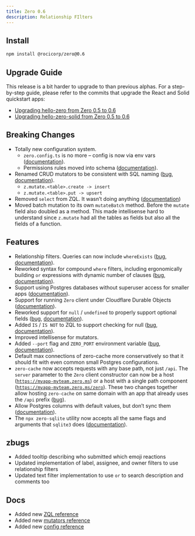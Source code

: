 ```yaml
---
title: Zero 0.6
description: Relationship FIlters
---
```


## Install

```bash
npm install @rocicorp/zero@0.6
```

## Upgrade Guide

This release is a bit harder to upgrade to than previous alphas. For a step-by-step guide, please refer to the commits that upgrade the React and Solid quickstart apps:

- [Upgrading hello-zero from Zero 0.5 to 0.6](https://github.com/rocicorp/hello-zero/compare/ee837552be8419fbcbe4c5887609c89a7b1c4e07...8a0d29149bac0ab10aa25de3ebdb25ab70bc0d96)
- [Upgrading hello-zero-solid from Zero 0.5 to 0.6](https://github.com/rocicorp/hello-zero-solid/compare/79405b2da06b059a184abec69fdc20f071c58c4d...f4fed1ab7555bdd3bc131536863d60e799de571a)

## Breaking Changes

- Totally new configuration system.
  - `zero.config.ts` is no more – config is now via env vars ([documentation](/docs/zero-cache-config)).
  - Permissions rules moved into schema ([documentation](/docs/auth#permissions)).
- Renamed CRUD mutators to be consistent with SQL naming ([bug](https://bugs.rocicorp.dev/issue/3144), [documentation](/docs/writing-data)).
  - `z.mutate.<table>.create -> insert`
  - `z.mutate.<table>.put -> upsert`
- Removed `select` from ZQL. It wasn’t doing anything ([documentation](/docs/reading-data))
- Moved batch mutation to its own `mutateBatch` method. Before the `mutate` field also doubled as a method. This made intellisense hard to understand since `z.mutate` had all the tables as fields but also all the fields of a function.

## Features

- Relationship filters. Queries can now include `whereExists` ([bug](https://bugs.rocicorp.dev/issue/3039), [documentation](/docs/reading-data#relationship-filters)).
- Reworked syntax for compound `where` filters, including ergonomically building `or` expressions with dynamic number of clauses ([bug](https://bugs.rocicorp.dev/issue/3104), [documentation](/docs/reading-data#compound-filters)).
- Support using Postgres databases without superuser access for smaller apps ([documentation](/docs/connecting-to-postgres)).
- Support for running `Zero` client under Cloudflare Durable Objects ([documentation](/docs/samples#hello-zero-do)).
- Reworked support for `null` / `undefined` to properly support optional fields ([bug](https://bugs.rocicorp.dev/issue/3114), [documentation](/docs/zero-schema#optional-columns)).
- Added `IS` / `IS NOT` to ZQL to support checking for null ([bug](https://bugs.rocicorp.dev/issue/3028), [documentation](/docs/reading-data#comparing-to-null)).
- Improved intellisense for mutators.
- Added `--port` flag and `ZERO_PORT` environment variable ([bug](https://bugs.rocicorp.dev/issue/3031), [documentation](/docs/zero-cache-config)).
- Default max connections of zero-cache more conservatively so that it should fit with even common small Postgres configurations.
- `zero-cache` now accepts requests with any base path, not just `/api`. The `server` parameter to the `Zero` client constructor can now be a host ([`https://myapp-myteam.zero.ms`](https://myapp-myteam.zero.ms/)) or a host with a single path component ([`https://myapp-myteam.zero.ms/zero`](https://myapp-myteam.zero.ms/zero)). These two changes together allow hosting `zero-cache` on same domain with an app that already uses the `/api` prefix ([bug](https://bugs.rocicorp.dev/issue/3115)).
- Allow Postgres columns with default values, but don’t sync them ([documentation](/docs/postgres-support#column-defaults)).
- The `npx zero-sqlite` utility now accepts all the same flags and arguments that `sqlite3` does ([documentation](/docs/recipes#debugging-replication)).

## zbugs

- Added tooltip describing who submitted which emoji reactions
- Updated implementation of label, assignee, and owner filters to use relationship filters
- Updated text filter implementation to use `or` to search description and comments too

## Docs

- Added new [ZQL reference](/docs/reading-data)
- Added new [mutators reference](/docs/writing-data)
- Added new [config reference](/docs/zero-cache-config)
